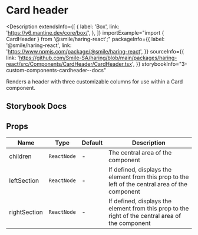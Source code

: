 
# Card header

<Description
  extendsInfo={[
    {
      label: 'Box',
      link: 'https://v6.mantine.dev/core/box/',
    },
  ]}
  importExample="import { CardHeader } from '@smile/haring-react';"
  packageInfo={{
    label: '@smile/haring-react',
    link: 'https://www.npmjs.com/package/@smile/haring-react',
  }}
  sourceInfo={{
    link: 'https://github.com/Smile-SA/haring/blob/main/packages/haring-react/src/Components/CardHeader/CardHeader.tsx',
  }}
  storybookInfo="3-custom-components-cardheader--docs"
>
  Renders a header with three customizable columns for use within a Card
  component.
</Description>

## Storybook Docs

<StorybookEmbed storyId="3-custom-components-cardheader--docs" height="820" />

## Props

| Name                 | Type        | Default | Description                                                                                       |
| -------------------- | ----------- | ------- | ------------------------------------------------------------------------------------------------- |
| children <Required/> | `ReactNode` | -       | The central area of the component                                                                 |
| leftSection          | `ReactNode` | -       | If defined, displays the element from this prop to the left of the central area of the component  |
| rightSection         | `ReactNode` | -       | If defined, displays the element from this prop to the right of the central area of the component |
